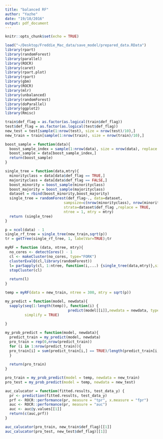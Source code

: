 ```yaml
---
title: "balanced RF"
author: "Yazhe"
date: "19/10/2016"
output: pdf_document
---
```


```r
knitr::opts_chunk$set(echo = TRUE)
```

```r
load("~/Desktop/Freddie_Mac_data/save_model/prepared_data.RData")
library(rpart)
library(randomForest)
library(parallel)
library(ROCR)
library(caret)
library(rpart.plot)
library(rpart)
library(gbm)
library(ROCR)
library(mlr)
library(unbalanced)
library(randomForest)
library(doParallel) 
library(ggplot2)
library(Rmisc) 
```

```r
train$def_flag = as.factor(as.logical(train$def_flag))
test$def_flag = as.factor(as.logical(test$def_flag))
new_test = test[sample(1:nrow(test), size = nrow(test)/10),]
new_train = train[sample(1:nrow(train), size = nrow(train)/10),]
```

```r
boost_sample = function(data){
  boost_sample_index = sample(1:nrow(data), size = nrow(data), replace = TRUE)
  boost_sample = data[boost_sample_index,]
  return(boost_sample)
}
```

```r
single_tree = function(data,mtry){
  minorityclass = data[data$def_flag == TRUE,]
  majorityclass = data[data$def_flag == FALSE,]
  boost_minority = boost_sample(minorityclass)
  boost_majority = boost_sample(majorityclass)
  dataset = rbind(boost_minority,boost_majority)
  single_tree = randomForest(def_flag~., data=dataset, 
                           sampsize=c(nrow(minorityclass), nrow(minorityclass)), 
                           strata=dataset$def_flag ,replace = TRUE, 
                           ntree = 1, mtry = mtry)
  return (single_tree)
}
```

```r
p = ncol(data) - 1
single_rf_tree = single_tree(new_train,sqrt(p))
tr = getTree(single_rf_tree, 1, labelVar=TRUE);tr
```

```r
myRF = function (data, ntree, mtry){
  no_cores <- detectCores() - 1
  cl <- makeCluster(no_cores, type="FORK") 
  clusterEvalQ(cl,library(randomForest))
  l= parSapply(cl, 1:ntree, function(i,...) {single_tree(data,mtry)},simplify = FALSE)
  stopCluster(cl)
  
  return(l)
}
```

```r
temp = myRF(data = new_train, ntree = 300, mtry = sqrt(p))
```

```r
my_predict = function(model, newdata){
  sapply(seq(1:length(temp)), function(i) {
                             predict(model[[i]],newdata = newdata, type="response")},
         simplify = TRUE)
         
}
```

```r
my_prob_predict = function(model, newdata){
  predict_train = my_predict(model, newdata)
  pro_train = rep(0,nrow(predict_train))
  for (i in 1:nrow(predict_train)){
  pro_train[i] = sum(predict_train[i,] == TRUE)/length(predict_train[i,] == TRUE)
  }
  
  return(pro_train)
}
```

```r
pro_train = my_prob_predict(model = temp, newdata = new_train)
pro_test = my_prob_predict(model = temp, newdata = new_test)
```

```r
auc_calucator = function(fitted.results, test_data_y) {
  pr <- prediction(fitted.results, test_data_y)
  prf <- ROCR::performance(pr, measure = "tpr", x.measure = "fpr")
  auc <- ROCR::performance(pr, measure = "auc")
  auc <- auc@y.values[[1]]
  return(c(auc,prf))
}
```

```r
auc_calucator(pro_train, new_train$def_flag)[[1]]
auc_calucator(pro_test, new_test$def_flag)[[1]]
```

